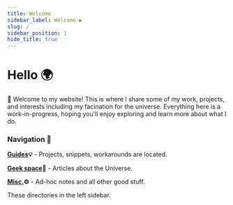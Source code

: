 ```yaml
---
title: Welcome
sidebar_label: Welcome ▶️ 
slug: /
sidebar_position: 1
hide_title: true
---
```


# Hello 🌍 

<!-- ## Hello  -->



👋 Welcome to my website! This is where I share some of my work, projects, and interests including my facination for the universe. Everything here is a work-in-progress, hoping you'll enjoy exploring and learn more about what I do.


### Navigation 🔭 


**[Guides](./docs/guides)💡** - Projects, snippets, workarounds are located.

**[Geek space](./docs/geek-space)🚀** - Articles about the Universe.

**[Misc.](./docs/misc)⚙️** -  Ad-hoc notes and all other good stuff.

These directories in the left sidebar.

<!-- 





## Build 

In the construction of my portfolio website, the primary focus is on showcasing technical prowess. Each project featured is a testament to the skills honed, frameworks mastered, and innovative problem-solving. The portfolio stands as a testament to the dedication and craftsmanship dedicated to building digital solutions.

## Innovate 👋

Beyond a static exhibition, my portfolio embodies a journey of growth and innovation. Each project narrates a story of overcoming challenges, adapting to new technologies, and innovating in the face of complexity. It's a living portfolio that reflects the spirit of continuous improvement and the pursuit of innovative solutions.

## Inspire ⚡️

The purpose of my portfolio extends beyond personal achievements. It is a deliberate effort to foster a community of like-minded individuals. Through insightful blog posts and shared experiences, the aim is to inspire others. The portfolio serves as an invitation for fellow enthusiasts to join in, contribute, and collectively innovate in the ever-evolving landscape of technology. -->
